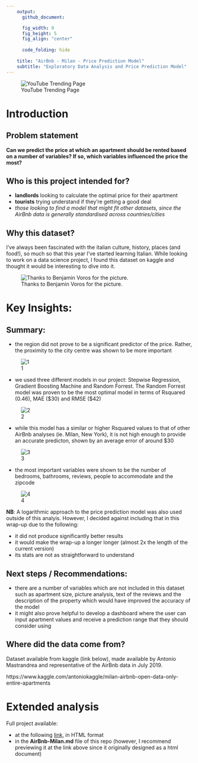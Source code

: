 ```yaml
---
    output:
      github_document:

      fig_width: 9
      fig_height: 5
      fig_align: "center"
    
      code_folding: hide
      
    title: "AirBnb - Milan - Price Prediction Model"
    subtitle: "Exploratory Data Analysis and Price Prediction Model"
---
```



![YouTube Trending Page](_support files/airbnb.png)


# Introduction


## Problem statement

**Can we predict the price at which an apartment should be rented based on a number of variables? If so, which variables influenced the price the most?**


## Who is this project intended for?

* **landlords** looking to calculate the optimal price for their apartment
* **tourists** trying understand if they're getting a good deal
* *those looking to find a model that might fit other datasets, since the AirBnb data is generally standardised across countries/cities*


## Why this dataset?

I've always been fascinated with the italian culture, history, places (and food!), so much so that this year I've started learning Italian. While looking to work on a data science project, I found this dataset on kaggle and thought it would be interesting to dive into it.


![Thanks to Benjamin Voros for the picture.](_support files/milano.jpg)


# Key Insights:


## Summary:

* the region did not prove to be a significant predictor of the price. Rather, the proximity to the city centre was shown to be more important

![1](figures/regions-1.png)

* we used three different models in our project: Stepwise Regression, Gradient Boosting Machine and Random Forrest. The Random Forrest model was proven to be the most optimal model in terms of Rsquared (0.46), MAE (\$30) and RMSE (\$42)

![2](figures/RF-1.png)

* while this model has a similar or higher Rsquared values to that of other AirBnb analyses (ie. Milan, New York), it is not high enough to provide an accurate predicton, shown by an average error of around $30


![3](figures/RF2-1.png)

* the most important variables were shown to be the number of bedrooms, bathrooms, reviews, people to accommodate and the zipcode

![4](figures/factors-1.png)


**NB**: A logarithmic approach to the price prediction model was also used outside of this analyis. However, I decided against including that in this wrap-up due to the following:

* it did not produce significantly better results
* it would make the wrap-up a longer longer (almost 2x the length of the current version)
* its stats are not as straightforward to understand


## Next steps / Recommendations:

* there are a number of variables which are not included in this dataset such as apartment size, picture analysis, text of the reviews and the description of the property which would have improved the accuracy of the model
* it might also prove helpful to develop a dashboard where the user can input apartment values and receive a prediction range that they should consider using 


## Where did the data come from?

Dataset available from kaggle (link below), made available by Antonio Mastrandrea and representative of the AirBnb data in July 2019.

https://www.kaggle.com/antoniokaggle/milan-airbnb-open-data-only-entire-apartments


# Extended analysis


Full project available:

* at the following [link](http://htmlpreview.github.io/?https://github.com/peterhontaru/AirBnb-Milano-Price-Prediction/blob/master/AirBnb-Milan.html), in HTML format
* in the **AirBnb-Milan.md** file of this repo (however, I recommend previewing it at the link above since it originally designed as a html document)